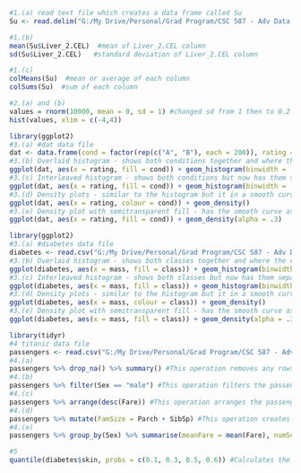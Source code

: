 ```{r}
#1.(a) read text file which creates a data frame called Su
Su <- read.delim("G:/My Drive/Personal/Grad Program/CSC 587 - Adv Data Mining/Scripts/datamining-main/Rscripts/data/Su_raw_matrix.txt")
```

```{r}
#1.(b)
mean(Su$Liver_2.CEL)  #mean of Liver_2.CEL column
sd(Su$Liver_2.CEL)   #standard deviation of Liver_2.CEL column
```

```{r}
#1.(c)
colMeans(Su)  #mean or average of each column
colSums(Su)  #sum of each column
```

```{r}
#2.(a) and (b)
values = rnorm(10000, mean = 0, sd = 1) #changed sd from 1 then to 0.2 and then to 0.5 and ran again each time
hist(values, xlim = c(-4,4))
```

```{r}
library(ggplot2)
#3.(a) #dat data file
dat <- data.frame(cond = factor(rep(c("A", "B"), each = 200)), rating = c(rnorm(200), rnorm(200, mean = .8)))
#3.(b) Overlaid histogram - shows both conditions together and where the counts overlap
ggplot(dat, aes(x = rating, fill = cond)) + geom_histogram(binwidth = .5, alpha = .5, position = "identity")
#3.(c) Interleaved histogram - shows both conditions but now has them separate to see how the counts compare 
ggplot(dat, aes(x = rating, fill = cond)) + geom_histogram(binwidth = .5, position = "dodge")
#3.(d) Density plots - similar to the histogram but it in a smooth curve rather than bars
ggplot(dat, aes(x = rating, colour = cond)) + geom_density()
#3.(e) Density plot with semitransparent fill - has the smooth curve as the density plot but now each condition is filled in by color so you can better see where they overlap
ggplot(dat, aes(x = rating, fill = cond)) + geom_density(alpha = .3)
```

```{r}
library(ggplot2)
#3.(a) #diabetes data file
diabetes <- read.csv("G:/My Drive/Personal/Grad Program/CSC 587 - Adv Data Mining/Scripts/datamining-main/Rscripts/data/diabetes_train.csv")
#3.(b) Overlaid histogram - shows both classes together and where the counts overlap
ggplot(diabetes, aes(x = mass, fill = class)) + geom_histogram(binwidth = .5, alpha = .5, position = "identity")
#3.(c) Interleaved histogram - shows both classes but now has them separate to see how the counts compare
ggplot(diabetes, aes(x = mass, fill = class)) + geom_histogram(binwidth = .5, position = "dodge")
#3.(d) Density plots - similar to the histogram but it in a smooth curve rather than bars
ggplot(diabetes, aes(x = mass, colour = class)) + geom_density()
#3.(e) Density plot with semitransparent fill - has the smooth curve as the density plot but now each class is filled in by color so you can better see where they overlap
ggplot(diabetes, aes(x = mass, fill = class)) + geom_density(alpha = .3)
```

```{r}
library(tidyr)
#4 titanic data file
passengers <- read.csv("G:/My Drive/Personal/Grad Program/CSC 587 - Adv Data Mining/Scripts/datamining-main/Rscripts/data/titanic.csv")
#4.(a)
passengers %>% drop_na() %>% summary() #This operation removes any rows that have missing values and then creates a summary for each column of the newly filtered data
#4.(b)
passengers %>% filter(Sex == "male") #This operation filters the passengers to show only the male passengers
#4.(c)
passengers %>% arrange(desc(Fare)) #This operation arranges the passengers by the Fare amount in descending order (largest to smallest)
#4.(d)
passengers %>% mutate(FamSize = Parch + SibSp) #This operation creates a new  column called FamSize, which is calculated by adding the Parch and SibSp columns
#4.(e)
passengers %>% group_by(Sex) %>% summarise(meanFare = mean(Fare), numSurv = sum(Survived)) #This operation groups the data by Sex (female and male), then creates a mean or average of the Fare amount for each Sex and the number that survived for each Sex
```

```{r}
#5
quantile(diabetes$skin, probs = c(0.1, 0.3, 0.5, 0.6)) #Calculates the 10th, 30th, 50th, and 60th percentiles of the skin attribute
```



